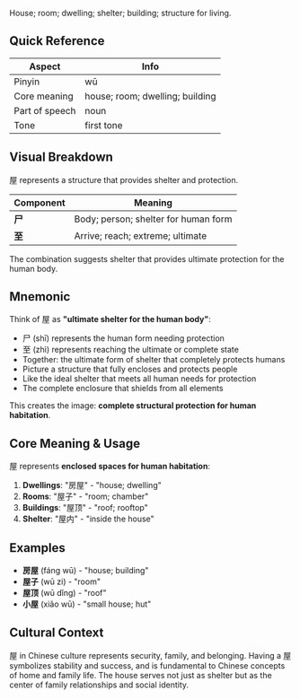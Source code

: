 House; room; dwelling; shelter; building; structure for living.

## Quick Reference

| Aspect         | Info                            |
| -------------- | ------------------------------- |
| Pinyin         | wū                              |
| Core meaning   | house; room; dwelling; building |
| Part of speech | noun                            |
| Tone           | first tone                      |

## Visual Breakdown

屋 represents a structure that provides shelter and protection.

| Component | Meaning                              |
| --------- | ------------------------------------ |
| **尸**    | Body; person; shelter for human form |
| **至**    | Arrive; reach; extreme; ultimate     |

The combination suggests shelter that provides ultimate protection for the human body.

## Mnemonic

Think of 屋 as **"ultimate shelter for the human body"**:

- 尸 (shī) represents the human form needing protection
- 至 (zhì) represents reaching the ultimate or complete state
- Together: the ultimate form of shelter that completely protects humans
- Picture a structure that fully encloses and protects people
- Like the ideal shelter that meets all human needs for protection
- The complete enclosure that shields from all elements

This creates the image: **complete structural protection for human habitation**.

## Core Meaning & Usage

屋 represents **enclosed spaces for human habitation**:

1. **Dwellings**: "房屋" - "house; dwelling"
2. **Rooms**: "屋子" - "room; chamber"
3. **Buildings**: "屋顶" - "roof; rooftop"
4. **Shelter**: "屋内" - "inside the house"

## Examples

- **房屋** (fáng wū) - "house; building"
- **屋子** (wū zi) - "room"
- **屋顶** (wū dǐng) - "roof"
- **小屋** (xiǎo wū) - "small house; hut"

## Cultural Context

屋 in Chinese culture represents security, family, and belonging. Having a 屋 symbolizes stability
and success, and is fundamental to Chinese concepts of home and family life. The house serves not
just as shelter but as the center of family relationships and social identity.
